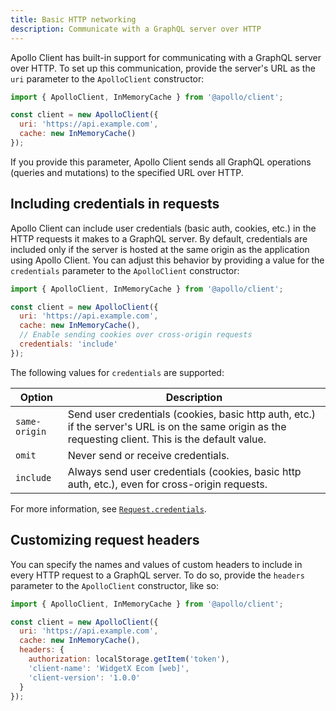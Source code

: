 ```yaml
---
title: Basic HTTP networking
description: Communicate with a GraphQL server over HTTP
---
```


Apollo Client has built-in support for communicating with a GraphQL server over HTTP. To set up this communication, provide the server's URL as the `uri` parameter to the `ApolloClient` constructor:

```js
import { ApolloClient, InMemoryCache } from '@apollo/client';

const client = new ApolloClient({
  uri: 'https://api.example.com',
  cache: new InMemoryCache()
});
```

If you provide this parameter, Apollo Client sends all GraphQL operations (queries and mutations) to the specified URL over HTTP.

## Including credentials in requests

Apollo Client can include user credentials (basic auth, cookies, etc.) in the HTTP requests it makes to a GraphQL server. By default, credentials are included only if the server is hosted at the same origin as the application using Apollo Client. You can adjust this behavior by providing a value for the `credentials` parameter to the `ApolloClient` constructor:

```js
import { ApolloClient, InMemoryCache } from '@apollo/client';

const client = new ApolloClient({
  uri: 'https://api.example.com',
  cache: new InMemoryCache(),
  // Enable sending cookies over cross-origin requests
  credentials: 'include'
});
```

The following values for `credentials` are supported:

| Option | Description |
| - | - |
| `same-origin` | Send user credentials (cookies, basic http auth, etc.) if the server's URL is on the same origin as the requesting client. This is the default value. |
| `omit` | Never send or receive credentials. |
| `include` | Always send user credentials (cookies, basic http auth, etc.), even for cross-origin requests. |

For more information, see [`Request.credentials`](https://developer.mozilla.org/en-US/docs/Web/API/Request/credentials).

## Customizing request headers

You can specify the names and values of custom headers to include in every HTTP request to a GraphQL server. To do so, provide the `headers` parameter to the  `ApolloClient` constructor, like so:

```js
import { ApolloClient, InMemoryCache } from '@apollo/client';

const client = new ApolloClient({
  uri: 'https://api.example.com',
  cache: new InMemoryCache(),
  headers: {
    authorization: localStorage.getItem('token'),
    'client-name': 'WidgetX Ecom [web]',
    'client-version': '1.0.0'
  }
});
```
